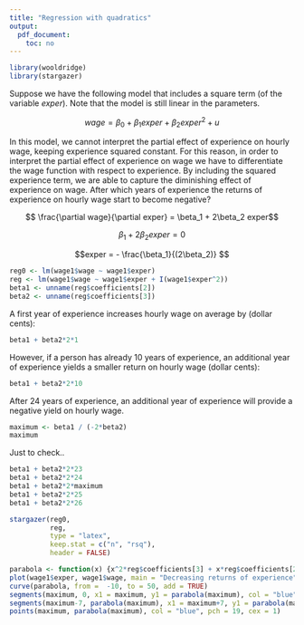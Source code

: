 ```yaml
---
title: "Regression with quadratics"
output:
  pdf_document:
    toc: no
---
```


```r
library(wooldridge)
library(stargazer)
```

Suppose we have the following model that includes a square term (of the variable *exper*). Note that the model is still linear in the parameters.

$$wage = \beta_0 + \beta_1 exper + \beta_2 exper^2 + u$$

In this model, we cannot interpret the partial effect of experience on hourly wage, keeping experience squared constant. For this reason, in order to interpret the partial effect of experience on wage we have to differentiate the wage function with respect to experience. By including the squared experience term, we are able to capture the diminishing effect of experience on wage. After which years of experience the returns of experience on hourly wage start to become negative?


$$ \frac{\partial wage}{\partial exper}  = \beta_1 + 2\beta_2 exper$$

$$ \beta_1 + 2\beta_2 exper = 0 $$

$$exper = - \frac{\beta_1}{(2\beta_2)} $$ 

```r
reg0 <- lm(wage1$wage ~ wage1$exper)
reg <- lm(wage1$wage ~ wage1$exper + I(wage1$exper^2))
beta1 <- unname(reg$coefficients[2])
beta2 <- unname(reg$coefficients[3])
```

A first year of experience increases hourly wage on average by (dollar cents):

```r
beta1 + beta2*2*1
```

However, if a person has already 10 years of experience, an additional year of experience yields a smaller return on hourly wage (dollar cents):

```r
beta1 + beta2*2*10
```

After 24 years of experience, an additional year of experience will provide a negative yield on hourly wage.

```r
maximum <- beta1 / (-2*beta2)
maximum
```

Just to check..

```r
beta1 + beta2*2*23
beta1 + beta2*2*24
beta1 + beta2*2*maximum
beta1 + beta2*2*25
beta1 + beta2*2*26
```

```r
stargazer(reg0,
          reg, 
          type = "latex", 
          keep.stat = c("n", "rsq"), 
          header = FALSE)
```

```r
parabola <- function(x) {x^2*reg$coefficients[3] + x*reg$coefficients[2] + reg$coefficients[1]}
plot(wage1$exper, wage1$wage, main = "Decreasing returns of experience", ylab = "Hourly wage (in $)", xlab = "Years of experience")
curve(parabola, from =  -10, to = 50, add = TRUE)
segments(maximum, 0, x1 = maximum, y1 = parabola(maximum), col = "blue", lty = 3)
segments(maximum-7, parabola(maximum), x1 = maximum+7, y1 = parabola(maximum), col = "blue", lty = 3)
points(maximum, parabola(maximum), col = "blue", pch = 19, cex = 1)
```
